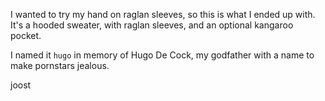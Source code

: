 I wanted to try my hand on raglan sleeves, so this is what I ended up with.
It's a hooded sweater, with raglan sleeves, and an optional kangaroo pocket.

I named it `hugo` in memory of Hugo De Cock, my godfather with a name to make
pornstars jealous.

joost
